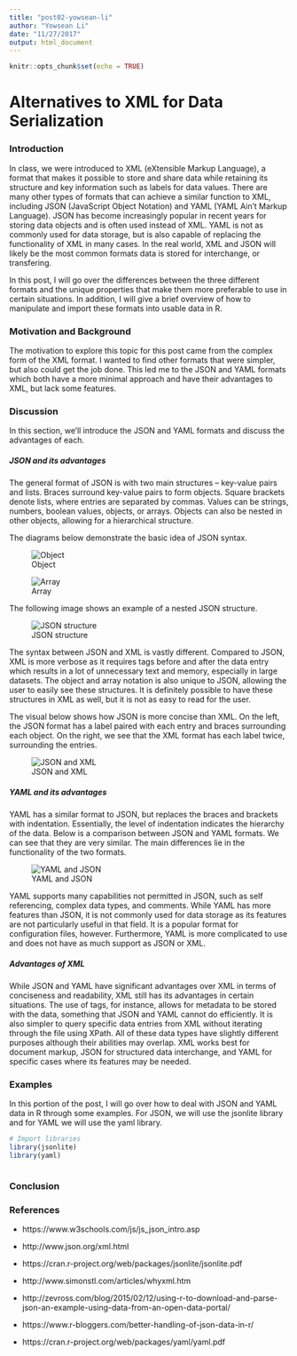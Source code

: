 ```yaml
---
title: "post02-yowsean-li"
author: "Yowsean Li"
date: "11/27/2017"
output: html_document
---
```


```r
knitr::opts_chunk$set(echo = TRUE)
```
# Alternatives to XML for Data Serialization

### Introduction

In class, we were introduced to XML (eXtensible Markup Language), a format that makes it possible to store and share data while retaining its structure and key information such as labels for data values. There are many other types of formats that can achieve a similar function to XML, including JSON (JavaScript Object Notation) and YAML (YAML Ain't Markup Language). JSON has become increasingly popular in recent years for storing data objects and is often used instead of XML. YAML is not as commonly used for data storage, but is also capable of replacing the functionality of XML in many cases. In the real world, XML and JSON will likely be the most common formats data is stored for interchange, or transfering.

In this post, I will go over the differences between the three different formats and the unique properties that make them more preferable to use in certain situations. In addition, I will give a brief overview of how to manipulate and import these formats into usable data in R.

### Motivation and Background

The motivation to explore this topic for this post came from the complex form of the XML format. I wanted to find other formats that were simpler, but also could get the job done. This led me to the JSON and YAML formats which both have a more minimal approach and have their advantages to XML, but lack some features.

### Discussion

In this section, we'll introduce the JSON and YAML formats and discuss the advantages of each.

##### JSON and its advantages
The general format of JSON is with two main structures -- key-value pairs and lists. Braces surround key-value pairs to form objects. Square brackets denote lists, where entries are separated by commas. Values can be strings, numbers, boolean values, objects, or arrays. Objects can also be nested in other objects, allowing for a hierarchical structure.

The diagrams below demonstrate the basic idea of JSON syntax.

![Object](https://www.json.org/object.gif "Object")

![Array](https://www.json.org/array.gif "Array")

The following image shows an example of a nested JSON structure.

![JSON structure](https://courses.cs.washington.edu/courses/cse333/12sp/assignments/hw2/json_tree.png)

The syntax between JSON and XML is vastly different. Compared to JSON, XML is more verbose as it requires tags before and after the data entry which results in a lot of unnecessary text and memory, especially in large datasets. The object and array notation is also unique to JSON, allowing the user to easily see these structures. It is definitely possible to have these structures in XML as well, but it is not as easy to read for the user.

The visual below shows how JSON is more concise than XML. On the left, the JSON format has a label paired with each entry and braces surrounding each object. On the right, we see that the XML format has each label twice, surrounding the entries.

![JSON and XML](http://cdn2.hubspot.net/hub/126065/file-239461408-png/images/jsonxmlresults.png "JSON and XML")

##### YAML and its advantages
YAML has a similar format to JSON, but replaces the braces and brackets with indentation. Essentially, the level of indentation indicates the hierarchy of the data. Below is a comparison between JSON and YAML formats. We can see that they are very similar. The main differences lie in the functionality of the two formats.

![YAML and JSON](http://www.bogotobogo.com/python/images/python_yaml/yml_to_json.png "YAML and JSON")

YAML supports many capabilities not permitted in JSON, such as self referencing, complex data types, and comments. While YAML has more features than JSON, it is not commonly used for data storage as its features are not particularly useful in that field. It is a popular format for configuration files, however. Furthermore, YAML is more complicated to use and does not have as much support as JSON or XML.

##### Advantages of XML
While JSON and YAML have significant advantages over XML in terms of conciseness and readability, XML still has its advantages in certain situations. The use of tags, for instance, allows for metadata to be stored with the data, something that JSON and YAML cannot do efficiently. It is also simpler to query specific data entries from XML without iterating through the file using XPath. All of these data types have slightly different purposes although their abilities may overlap. XML works best for document markup, JSON for structured data interchange, and YAML for specific cases where its features may be needed. 

### Examples

In this portion of the post, I will go over how to deal with JSON and YAML data in R through some examples. For JSON, we will use the jsonlite library and for YAML we will use the yaml library.

```r
# Import libraries
library(jsonlite)
library(yaml)
```

```r

```

### Conclusion

### References

- https://www.w3schools.com/js/js_json_intro.asp

- http://www.json.org/xml.html

- https://cran.r-project.org/web/packages/jsonlite/jsonlite.pdf

- http://www.simonstl.com/articles/whyxml.htm

- http://zevross.com/blog/2015/02/12/using-r-to-download-and-parse-json-an-example-using-data-from-an-open-data-portal/

- https://www.r-bloggers.com/better-handling-of-json-data-in-r/

- https://cran.r-project.org/web/packages/yaml/yaml.pdf

